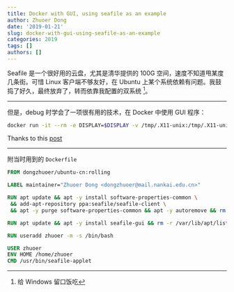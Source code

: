 ```yaml
---
title: Docker with GUI, using seafile as an example
author: Zhuoer Dong
date: '2019-01-21'
slug: docker-with-gui-using-seafile-as-an-example
categories: 2019
tags: []
authors: []
---
```


Seafile 是一个很好用的云盘，尤其是清华提供的 100G 空间，速度不知道甩某度几条街。可惜 Linux 客户端不够友好，在 Ubuntu 上某个系统依赖有问题。我鼓捣了好久，最终放弃了，转而依靠我配置的双系统 ^[给 Windows 留口饭吃]。

-------------------------

但是，debug 时学会了一项很有用的技术，在 Docker 中使用 GUI 程序：

```bash
docker run -it --rm -e DISPLAY=$DISPLAY -v /tmp/.X11-unix:/tmp/.X11-unix dongzhuoer/seafile
```

Thanks to this [post](http://fabiorehm.com/blog/2014/09/11/running-gui-apps-with-docker/)

-------------------------


附当时用到的 `Dockerfile`

```dockerfile
FROM dongzhuoer/ubuntu-cn:rolling

LABEL maintainer="Zhuoer Dong <dongzhuoer@mail.nankai.edu.cn>"

RUN apt update && apt -y install software-properties-common \
 && add-apt-repository ppa:seafile/seafile-client \
 && apt -y purge software-properties-common && apt -y autoremove && rm -r /var/lib/apt/lists/

RUN apt update && apt -y install seafile-gui && rm -r /var/lib/apt/lists/

RUN useradd zhuoer -m -s /bin/bash

USER zhuoer
ENV HOME /home/zhuoer
CMD /usr/bin/seafile-applet
```

